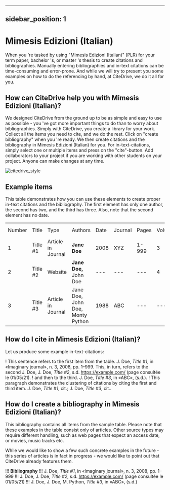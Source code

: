 
---
sidebar_position: 1
---

# Mimesis Edizioni (Italian)

When you 're tasked by using "Mimesis Edizioni (Italian)" (PLR) for your term paper, bachelor 's, or master 's thesis to create citations and bibliographies.
Manually entering bibliographies and in-text citations can be time-consuming and error-prone. And while we will try to present you some examples on how to do the referencing by hand, at CiteDrive, we do it all for you.

<!---
## About  Mimesis Edizioni (Italian)

* Title: Mimesis Edizioni (Italian)
* Short Title (Id): PLR)
* Authors: Mimesis Edizioni (Italian)
* Download: Mimesis Edizioni (Italian)
 --->

## How can CiteDrive help you with Mimesis Edizioni (Italian)?

We designed CiteDrive from the ground up to be as simple and easy to use as possible - you 've got more important things to do than to worry about bibliographies. Simply with CiteDrive, you create a library for your work. Collect all the items you need to cite, and we do the rest. Click on "create bibliography" when you 're ready. We then create citations and the bibliography in Mimesis Edizioni (Italian) for you. For in-text-citations, simply select one or multiple items and press on the "cite"-button. Add collaborators to your project if you are working with other students on your project. Anyone can make changes at any time.


![citedrive_style](images/mimesis-edizioni-italian.svg "Choose Mimesis Edizioni (Italian) in the CiteDrive App")


## Example items

This table demonstrates how you can use these elements to create proper in-text citations and the bibliography. The first element has only one author, the second has two, and the third has three. Also, note that the second element has no date.


<table>
  <tr>
   <td>Number
   </td>
   <td>Title
   </td>
   <td>Type
   </td>
   <td>Authors
   </td>
   <td>Date
   </td>
   <td>Journal
   </td>
   <td>Pages
   </td>
   <td>Volume
   </td>
   <td>Issue
   </td>
   <td>Access Date
   </td>
  </tr>
  <tr>
   <td>1
   </td>
   <td>Title #1
   </td>
   <td>Article in Journal
   </td>
   <td><strong>Jane Doe</strong>
   </td>
   <td>2008
   </td>
   <td>XYZ
   </td>
   <td>1-999
   </td>
   <td>3
   </td>
   <td>2
   </td>
   <td>--
   </td>
  </tr>
  <tr>
   <td>
2
   </td>
   <td>Title #2
   </td>
   <td>Website
   </td>
   <td><strong>Jane Doe, </strong>John Doe
   </td>
   <td>---
   </td>
   <td>---
   </td>
   <td>---
   </td>
   <td>4
   </td>
   <td>---
   </td>
   <td>2020-05-01
   </td>
  </tr>
  <tr>
   <td>3
   </td>
   <td>Title #3
   </td>
   <td>Article in Journal
   </td>
   <td>Jane Doe, John Doe, Monty Python
   </td>
   <td>1988
   </td>
   <td>ABC
   </td>
   <td>---
   </td>
   <td>---
   </td>
   <td>16
   </td>
   <td>---
   </td>
  </tr>
</table>



## How do I cite in  Mimesis Edizioni (Italian)?

Let us produce some example in-text-citations:

! This sentence refers to the first item from the table. J. Doe,  <i>Title #1</i>, in «Imaginary journal», n. 3, 2008, pp. 1–999. This, in turn, refers to the second J. Doe, J. Doe,  <i>Title #2</i>, s.d. https://example.com/ (page consultée le 01/05/21).
! and then to the third.  J. Doe,  <i>Title #3</i>, in «ABC»,  (s.d.).
! This paragraph demonstrates the clustering of citations by citing the first and third item. J. Doe, <i>Title #1</i>, cit.; J. Doe, <i>Title #3</i>, cit..



## How do I create a bibliography in Mimesis Edizioni (Italian)?

This bibliography contains all items from the sample table. Please note that these examples in the table consist only of articles. Other source types may require different handling, such as web pages that expect an access date, or movies, music tracks etc.

While we would like to show a few such concrete examples in the future - this series of articles is in fact in progress - we would like to point out that CiteDrive already features them.


!!! **Bibliography**
!!! J. Doe,  <i>Title #1</i>, in «Imaginary journal», n. 3, 2008, pp. 1–999
!!! J. Doe, J. Doe,  <i>Title #2</i>, s.d. https://example.com/ (page consultée le 01/05/21)
!!! J. Doe, J. Doe, M. Python,  <i>Title #3</i>, in «ABC»,  (s.d.)


```
        